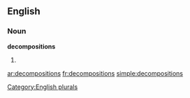 
==English==

===Noun===
'''decompositions'''

# {{plural of|[[decomposition]]}}

[[Category:English plurals]]

[[ar:decompositions]]
[[fr:decompositions]]
[[simple:decompositions]]